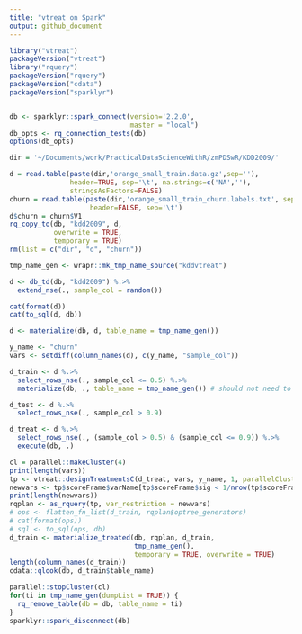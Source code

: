 ```yaml
---
title: "vtreat on Spark"
output: github_document
---
```


```r
library("vtreat")
packageVersion("vtreat")
library("rquery")
packageVersion("rquery")
packageVersion("cdata")
packageVersion("sparklyr")


db <- sparklyr::spark_connect(version='2.2.0', 
                              master = "local")
db_opts <- rq_connection_tests(db)
options(db_opts)
```

```r
dir = '~/Documents/work/PracticalDataScienceWithR/zmPDSwR/KDD2009/' 

d = read.table(paste(dir,'orange_small_train.data.gz',sep=''),
               header=TRUE, sep='\t', na.strings=c('NA',''), 
               stringsAsFactors=FALSE)
churn = read.table(paste(dir,'orange_small_train_churn.labels.txt', sep=''),
                    header=FALSE, sep='\t')
d$churn = churn$V1
rq_copy_to(db, "kdd2009", d,
           overwrite = TRUE,
           temporary = TRUE)
rm(list = c("dir", "d", "churn"))
```

```r
tmp_name_gen <- wrapr::mk_tmp_name_source("kddvtreat")

d <- db_td(db, "kdd2009") %.>%
  extend_nse(., sample_col = random())

cat(format(d))
cat(to_sql(d, db))

d <- materialize(db, d, table_name = tmp_name_gen())

y_name <- "churn"
vars <- setdiff(column_names(d), c(y_name, "sample_col"))

d_train <- d %.>%
  select_rows_nse(., sample_col <= 0.5) %.>%
  materialize(db, ., table_name = tmp_name_gen()) # should not need to materialize this, doign this to debug

d_test <- d %.>%
  select_rows_nse(., sample_col > 0.9)

d_treat <- d %.>%
  select_rows_nse(., (sample_col > 0.5) & (sample_col <= 0.9)) %.>%
  execute(db, .)
```

```r
cl = parallel::makeCluster(4)
print(length(vars))
tp <- vtreat::designTreatmentsC(d_treat, vars, y_name, 1, parallelCluster = cl)
newvars <- tp$scoreFrame$varName[tp$scoreFrame$sig < 1/nrow(tp$scoreFrame)]
print(length(newvars))
rqplan <- as_rquery(tp, var_restriction = newvars)
# ops <- flatten_fn_list(d_train, rqplan$optree_generators)
# cat(format(ops))
# sql <- to_sql(ops, db)
d_train <- materialize_treated(db, rqplan, d_train, 
                               tmp_name_gen(), 
                               temporary = TRUE, overwrite = TRUE)
length(column_names(d_train))
cdata::qlook(db, d_train$table_name)
```




```r
parallel::stopCluster(cl)
for(ti in tmp_name_gen(dumpList = TRUE)) {
  rq_remove_table(db = db, table_name = ti)
}
sparklyr::spark_disconnect(db)
```

